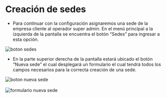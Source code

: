 
# Creación de sedes

- Para continuar con la configuración asignaremos una sede de la empresa cliente al operador super admin. En el menú principal a la izquierda de la pantalla se encuentra el botón “Sedes” para ingresar a esta opción.

<div className="contenedor-imagenes">
  <Zoom>
    <Image
      src="/botonSedes.webp"
      alt="boton sedes"
      width={800}
      height={300}
      unoptimized
    />
  </Zoom>
</div>

- En la parte superior derecha de la pantalla estará ubicado el botón “Nueva sede” el cual desplegará un formulario el cual tendrá todos los campos necesarios para la correcta creación de una sede.

<div className="contenedor-imagenes">
  <Zoom>
    <Image
      src="/botonNuevaSede.webp"
      alt="boton nueva sede"
      width={800}
      height={300}
      unoptimized
    />
  </Zoom>
</div>
<br />
<div className="contenedor-imagenes">
  <Zoom>
    <Image
      src="/formularioSede.webp"
      alt="formulario nueva sede"
      width={800}
      height={300}
      unoptimized
    />
  </Zoom>
</div>